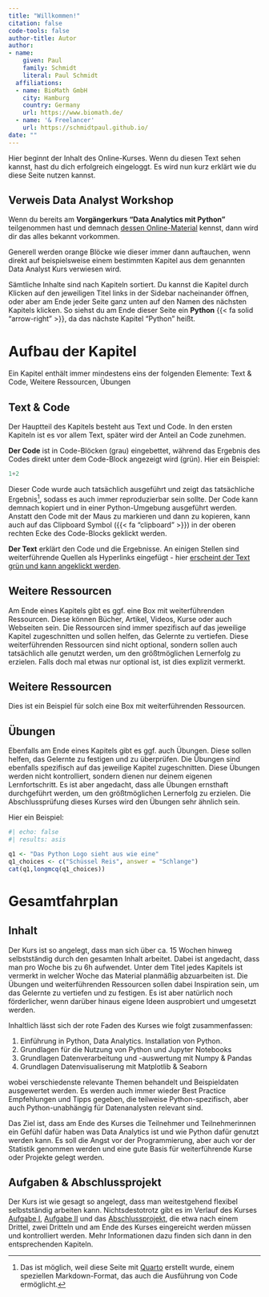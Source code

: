 ```yaml
---
title: "Willkommen!"
citation: false
code-tools: false
author-title: Autor
author:
- name:
    given: Paul
    family: Schmidt
    literal: Paul Schmidt
  affiliations:
  - name: BioMath GmbH
    city: Hamburg
    country: Germany
    url: https://www.biomath.de/
  - name: '& Freelancer'
    url: https://schmidtpaul.github.io/
date: ""
---
```


Hier beginnt der Inhalt des Online-Kurses. Wenn du diesen Text sehen kannst, hast du dich erfolgreich eingeloggt. Es wird nun kurz erklärt wie du diese Seite nutzen kannst.

::: callout-caution
## Verweis Data Analyst Workshop

Wenn du bereits am **Vorgängerkurs "Data Analytics mit Python"** teilgenommen hast und demnach [dessen Online-Material](https://dataanalyticsmitpython.netlify.app/) kennst, dann wird dir das alles bekannt vorkommen.

Generell werden orange Blöcke wie dieser immer dann auftauchen, wenn direkt auf beispielsweise einem bestimmten Kapitel aus dem genannten Data Analyst Kurs verwiesen wird. 
:::

Sämtliche Inhalte sind nach Kapiteln sortiert. Du kannst die Kapitel durch Klicken auf den jeweiligen Titel links in der Sidebar nacheinander öffnen, oder aber am Ende jeder Seite ganz unten auf den Namen des nächsten Kapitels klicken. So siehst du am Ende dieser Seite ein **Python** {{< fa solid "arrow-right" >}}, da das nächste Kapitel "Python" heißt.

# Aufbau der Kapitel

Ein Kapitel enthält immer mindestens eins der folgenden Elemente: Text & Code, Weitere Ressourcen, Übungen

## Text & Code

Der Hauptteil des Kapitels besteht aus Text und Code. In den ersten Kapiteln ist es vor allem Text, später wird der Anteil an Code zunehmen. 

**Der Code** ist in Code-Blöcken (grau) eingebettet, während das Ergebnis des Codes direkt unter dem Code-Block angezeigt wird (grün). Hier ein Beispiel:

```python
1+2
```

Dieser Code wurde auch tatsächlich ausgeführt und zeigt das tatsächliche Ergebnis[^1], sodass es auch immer reproduzierbar sein sollte. Der Code kann demnach kopiert und in einer Python-Umgebung ausgeführt werden. Anstatt den Code mit der Maus zu markieren und dann zu kopieren, kann auch auf das Clipboard Symbol ({{< fa "clipboard" >}}) in der oberen rechten Ecke des Code-Blocks geklickt werden.

**Der Text** erklärt den Code und die Ergebnisse. An einigen Stellen sind weiterführende Quellen als Hyperlinks eingefügt - hier [erscheint der Text grün und kann angeklickt werden](https://www.wikiwand.com/de/Hyperlink).

## Weitere Ressourcen

Am Ende eines Kapitels gibt es ggf. eine Box mit weiterführenden Ressourcen. Diese können Bücher, Artikel, Videos, Kurse oder auch Webseiten sein. Die Ressourcen sind immer spezifisch auf das jeweilige Kapitel zugeschnitten und sollen helfen, das Gelernte zu vertiefen. Diese weiterführenden Ressourcen sind nicht optional, sondern sollen auch tatsächlich alle genutzt werden, um den größtmöglichen Lernerfolg zu erzielen. Falls doch mal etwas nur optional ist, ist dies explizit vermerkt.

::: callout-tip
## Weitere Ressourcen
Dies ist ein Beispiel für solch eine Box mit weiterführenden Ressourcen.
:::

## Übungen

Ebenfalls am Ende eines Kapitels gibt es ggf. auch Übungen. Diese sollen helfen, das Gelernte zu festigen und zu überprüfen. Die Übungen sind ebenfalls spezifisch auf das jeweilige Kapitel zugeschnitten. Diese Übungen werden nicht kontrolliert, sondern dienen nur deinem eigenen Lernfortschritt. Es ist aber angedacht, dass alle Übungen ernsthaft durchgeführt werden, um den größtmöglichen Lernerfolg zu erzielen. Die Abschlussprüfung dieses Kurses wird den Übungen sehr ähnlich sein.

Hier ein Beispiel:

::: {.webex-check .webex-box}

```r
#| echo: false
#| results: asis

q1 <- "Das Python Logo sieht aus wie eine"
q1_choices <- c("Schüssel Reis", answer = "Schlange")
cat(q1,longmcq(q1_choices))
```

:::

[^1]: Das ist möglich, weil diese Seite mit [Quarto](https://quarto.org/) erstellt wurde, einem speziellen Markdown-Format, das auch die Ausführung von Code ermöglicht.

# Gesamtfahrplan

## Inhalt

Der Kurs ist so angelegt, dass man sich über ca. 15 Wochen hinweg selbstständig durch den gesamten Inhalt arbeitet. Dabei ist angedacht, dass man pro Woche bis zu 6h aufwendet. Unter dem Titel jedes Kapitels ist vermerkt in welcher Woche das Material planmäßig abzuarbeiten ist. Die Übungen und weiterführenden Ressourcen sollen dabei Inspiration sein, um das Gelernte zu vertiefen und zu festigen. Es ist aber natürlich noch förderlicher, wenn darüber hinaus eigene Ideen ausprobiert und umgesetzt werden.

Inhaltlich lässt sich der rote Faden des Kurses wie folgt zusammenfassen:

 1. Einführung in Python, Data Analytics. Installation von Python.
 2. Grundlagen für die Nutzung von Python und Jupyter Notebooks
 3. Grundlagen Datenverarbeitung und -auswertung mit Numpy & Pandas
 4. Grundlagen Datenvisualiserung mit Matplotlib & Seaborn

wobei verschiedenste relevante Themen behandelt und Beispieldaten ausgewertet werden. Es werden auch immer wieder Best Practice Empfehlungen und Tipps gegeben, die teilweise Python-spezifisch, aber auch Python-unabhängig für Datenanalysten relevant sind.

Das Ziel ist, dass am Ende des Kurses die Teilnehmer und Teilnehmerinnen ein Gefühl dafür haben was Data Analytics ist und wie Python dafür genutzt werden kann. Es soll die Angst vor der Programmierung, aber auch vor der Statistik genommen werden und eine gute Basis für weiterführende Kurse oder Projekte gelegt werden.

## Aufgaben & Abschlussprojekt

Der Kurs ist wie gesagt so angelegt, dass man weitestgehend flexibel selbstständig arbeiten kann. Nichtsdestotrotz gibt es im Verlauf des Kurses [Aufgabe I](https://dataanalyticsmitpython.netlify.app/kap/a01), [Aufgabe II](https://dataanalyticsmitpython.netlify.app/kap/a02) und das [Abschlussprojekt](https://dataanalyticsmitpython.netlify.app/kap/a03), die etwa nach einem Drittel, zwei Dritteln und am Ende des Kurses eingereicht werden müssen und kontrolliert werden. Mehr Informationen dazu finden sich dann in den entsprechenden Kapiteln.
